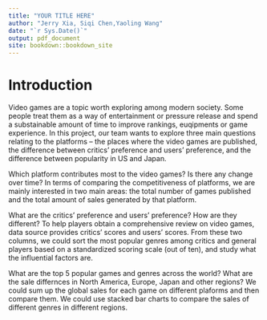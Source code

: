 ```yaml
--- 
title: "YOUR TITLE HERE"
author: "Jerry Xia, Siqi Chen,Yaoling Wang"
date: "`r Sys.Date()`"
output: pdf_document
site: bookdown::bookdown_site
---
```


# Introduction

Video games are a topic worth exploring among modern society. Some people treat them as a way of entertainment or pressure release and spend a substainable amount of time to improve rankings, euqipments or game experience. In this project, our team wants to explore three main questions relating to the platforms -- the places where the video games are published, the difference between critics' preference and users' preference, and the difference between popularity in US and Japan. 

Which platform contributes most to the video games? Is there any change over time? In terms of comparing the competitiveness of platforms, we are mainly interested in two main areas: the total number of games published and the total amount of sales generated by that platform. 

What are the critics' preference and users' preference? How are they different? To help players obtain a comprehensive review on video games, data source provides critics’ scores and users’ scores. From these two columns, we could sort the most popular genres among critics and general players based on a standardized scoring scale (out of ten), and study what the influential factors are. 

What are the top 5 popular games and genres across the world? What are the sale differnces in North America, Europe, Japan and other regions? We could sum up the global sales for each game on different plaforms and then compare them. We could use stacked bar charts to compare the sales of different genres in different regions. 


